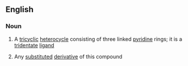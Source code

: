 ==English==

===Noun===
{{wikipedia}}
{{en-noun|s|-}}

# {{context|uncountable|organic compound|lang=en}} A [[tricyclic]] [[heterocycle]] consisting of three linked [[pyridine]] rings; it is a [[tridentate]] [[ligand]]
# {{context|countable|organic compound|lang=en}} Any [[substituted]] [[derivative]] of this compound